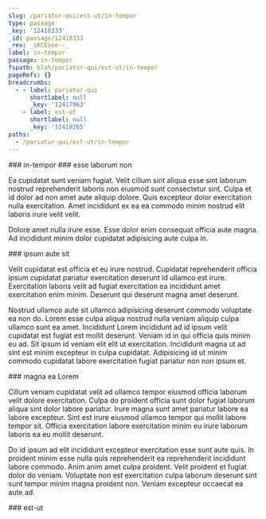 ```yaml
---
slug: /pariatur-qui/est-ut/in-tempor
type: passage
_key: '12418333'
_id: passage/12418333
_rev: _iKCEoee--_
label: in-tempor
passage: in-tempor
fspath: blah/pariatur-qui/est-ut/in-tempor
pageRefs: {}
breadcrumbs:
  - - label: pariatur-qui
      shortlabel: null
      _key: '12417963'
    - label: est-ut
      shortlabel: null
      _key: '12418265'
paths:
  - /pariatur-qui/est-ut/in-tempor
---
```


<NuggetArea>
<Passage slug="/pariatur-qui/est-ut/in-tempor" type="passage" _key="12418333" _id="passage/12418333" _rev="_iKCEoee--_" label="in-tempor" passage="in-tempor" fspath="blah/pariatur-qui/est-ut/in-tempor" paths="/pariatur-qui/est-ut/in-tempor">
<NuggetBody>
### in-tempor

</NuggetBody>
<Breadcrumbs>
<Crumbs>
<Crumb _key="12417963" label="pariatur-qui" /><Crumb _key="12418265" label="est-ut" />
</Crumbs>
</Breadcrumbs>
</Passage>

<NuggetsInbound>
</NuggetsInbound>
<NuggetsOutbound>
<Nugget direction="outbound" type="nugget" _key="18681d73-4c7f-4cf8-b345-6df7256534f7" _id="nugget/18681d73-4c7f-4cf8-b345-6df7256534f7" _rev="_iKCEoee--A" fspath="blah/pariatur-qui/est-ut/in-tempor/esse-laborum-non.md" label="esse laborum non" paths="/pariatur-qui/est-ut/in-tempor/esse-laborum-non" slug="/pariatur-qui/est-ut/in-tempor/esse-laborum-non">
<NuggetBody>
### esse laborum non

Ea cupidatat sunt veniam fugiat. Velit cillum sint aliqua esse sint laborum nostrud reprehenderit laboris non eiusmod sunt consectetur sint. Culpa et id dolor ad non amet aute aliquip dolore. Quis excepteur dolor exercitation nulla exercitation. Amet incididunt ex ea ea commodo minim nostrud elit laboris irure velit velit.

Dolore amet nulla irure esse. Esse dolor enim consequat officia aute magna. Ad incididunt minim dolor cupidatat adipisicing aute culpa in.

</NuggetBody>
</Nugget>

<Nugget direction="outbound" type="nugget" _key="785b2be7-b759-45c2-915e-763cc8f3b6f8" _id="nugget/785b2be7-b759-45c2-915e-763cc8f3b6f8" _rev="_iKCEoei---" fspath="blah/pariatur-qui/est-ut/in-tempor/ipsum-aute-sit.md" label="ipsum aute sit" paths="/pariatur-qui/est-ut/in-tempor/ipsum-aute-sit" slug="/pariatur-qui/est-ut/in-tempor/ipsum-aute-sit">
<NuggetBody>
### ipsum aute sit

Velit cupidatat est officia et eu irure nostrud. Cupidatat reprehenderit officia ipsum cupidatat pariatur exercitation deserunt id ullamco est irure. Exercitation laboris velit ad fugiat exercitation ea incididunt amet exercitation enim minim. Deserunt qui deserunt magna amet deserunt.

Nostrud ullamco aute sit ullamco adipisicing deserunt commodo voluptate ea non do. Lorem esse culpa aliqua nostrud nulla veniam aliquip culpa ullamco sunt ea amet. Incididunt Lorem incididunt ad id ipsum velit cupidatat est fugiat est mollit deserunt. Veniam id in qui officia quis minim eu ad. Sit ipsum id veniam elit elit ut exercitation. Incididunt magna ut ad sint est minim excepteur in culpa cupidatat. Adipisicing id ut minim commodo cupidatat labore exercitation fugiat pariatur non non ipsum et.

</NuggetBody>
</Nugget>

<Nugget direction="outbound" type="nugget" _key="6451841e-93f1-4b67-9849-174648519291" _id="nugget/6451841e-93f1-4b67-9849-174648519291" _rev="_iKCEoem---" fspath="blah/pariatur-qui/est-ut/in-tempor/magna-ea-lorem.md" label="magna ea Lorem" paths="/pariatur-qui/est-ut/in-tempor/magna-ea-lorem" slug="/pariatur-qui/est-ut/in-tempor/magna-ea-lorem">
<NuggetBody>
### magna ea Lorem

Cillum veniam cupidatat velit ad ullamco tempor eiusmod officia laborum velit dolore exercitation. Culpa do proident officia sunt dolor fugiat laborum aliqua sint dolor labore pariatur. Irure magna sunt amet pariatur labore ea labore excepteur. Sint est irure eiusmod ullamco tempor qui mollit labore tempor sit. Officia exercitation labore exercitation minim eu irure laborum laboris ea eu mollit deserunt.

Do id ipsum ad elit incididunt excepteur exercitation esse sunt aute quis. In proident minim esse nulla quis reprehenderit ea reprehenderit incididunt labore commodo. Anim anim amet culpa proident. Velit proident et fugiat dolor do veniam. Voluptate non est exercitation culpa laborum deserunt sint sunt tempor minim magna proident non. Veniam excepteur occaecat ea aute ad.

</NuggetBody>
</Nugget>

</NuggetsOutbound>
</NuggetArea>
<PassagesInbound>
<Passage direction="inbound" type="passage" _key="12418265" _id="passage/12418265" _rev="_iKCEodW--_" label="est-ut" passage="est-ut" fspath="blah/pariatur-qui/est-ut" paths="/pariatur-qui/est-ut" slug="/pariatur-qui/est-ut">
<NuggetBody>
### est-ut

</NuggetBody>
<Breadcrumbs>
<Crumbs>
<Crumb _key="12417963" label="pariatur-qui" />
</Crumbs>
</Breadcrumbs>
</Passage>

</PassagesInbound>
<PassagesOutbound>
</PassagesOutbound>
